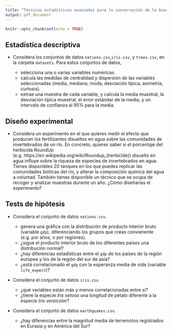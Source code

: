 ```yaml
---
title: "Técnicas estadísticas avanzadas para la conservación de la biodiversidad - Ejercicios"
output: pdf_document
---
```


```r
knitr::opts_chunk$set(echo = TRUE)
```

## Estadística descriptiva

* Considera los conjuntos de datos `nations.csv`,`iris.csv`, y `trees.csv`, en la carpeta `datasets`. Para estos conjuntos de datos,

  - selecciona una o varias variables numéricas.
  - calcula las medidas de centralidad y dispersión de las variables seleccionadas (media, mediana, moda, desviación típica, asimetría, curtosis).
  - extrae una muestra de cada variable, y calcula la media muestral, la desviación típica muestral, el error estándar de la media, y un intervalo de confianza al 95% para la media.
  
## Diseño experimental

* Considera un experimento en el que quieres medir el efecto que producen los fertilizantes disueltos en agua sobre las comunidades de invertebrados de un río. En concreto, quieres saber si el porcentaje del herbicida RoundUp (e.g. https://en.wikipedia.org/wiki/Roundup_(herbicide)) disuelto en agua influye sobre la riqueza de especies de invertebrados en agua. Tienes disponibles 20 tanques en los que puedes replicar las comunidades bióticas del río, y alterar la composición química del agua a voluntad. También tienes disponible un técnico que se ocupa de recoger y analizar muestras durante un año. ¿Cómo diseñarías el experimento?

## Tests de hipótesis

* Considera el conjunto de datos `nations.csv`.

  - genera una gráfica con la distribución de producto interior bruto (variable `gdp`), diferenciando los grupos que creas convienente (e.g. por años, o por regiones).
  - ¿sigue el producto interior bruto de los diferentes paises una distribución normal?
  - ¿hay diferencias estadísticas entre el `gdp` de los países de la región europea y los de la región del sur de asia?
  - ¿está correlacionado el `gdp` con la esperanza media de vida (variable `life_expect`)?
  
* Considera el conjunto de datos `iris.csv`.

  - ¿qué variables están más y menos correlacionadas entre sí?
  - ¿tiene la especie *Iris setosa* una longitud de pétalo diferente a la especie *Iris versicolor*?

* Considera el conjunto de datos `earthquakes.csv`.

  - ¿hay diferencias entre la magnitud media de terremotos registrados en Eurasia y en América del Sur?

